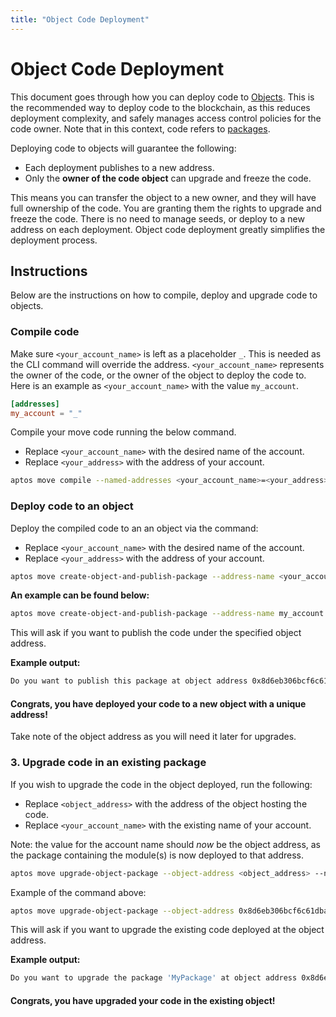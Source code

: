 ```yaml
---
title: "Object Code Deployment"
---
```


# Object Code Deployment

This document goes through how you can deploy code to [Objects](objects.mdx). This is the recommended way to deploy code to the blockchain, as this reduces deployment complexity,
and safely manages access control policies for the code owner. Note that in this context, code refers to [packages](../book/packages.mdx). 

Deploying code to objects will guarantee the following:
- Each deployment publishes to a new address.
- Only the **owner of the code object** can upgrade and freeze the code.

This means you can transfer the object to a new owner, and they will have full ownership of the code. You are granting them the rights to upgrade and freeze the code.
There is no need to manage seeds, or deploy to a new address on each deployment. Object code deployment greatly simplifies the deployment process.

## Instructions

Below are the instructions on how to compile, deploy and upgrade code to objects.


<Steps>

### Compile code

Make sure `<your_account_name>` is left as a placeholder `_`. This is needed as the CLI command will override the address. `<your_account_name>` represents the owner of the code, or the owner of the object to deploy the code to. 
Here is an example as `<your_account_name>` with the value `my_account`.

```toml filename="Move.toml"
[addresses]
my_account = "_"
```

Compile your move code running the below command.
- Replace `<your_account_name>` with the desired name of the account.
- Replace `<your_address>` with the address of your account.

```bash filename="Terminal"
aptos move compile --named-addresses <your_account_name>=<your_address>
```

### Deploy code to an object

Deploy the compiled code to an an object via the command:
- Replace `<your_account_name>` with the desired name of the account.
- Replace `<your_address>` with the address of your account.

```bash filename="Terminal"
aptos move create-object-and-publish-package --address-name <your_account_name> --named-addresses <your_account_name>=<your_address>
```

**An example can be found below:**

```bash filename="Terminal"
aptos move create-object-and-publish-package --address-name my_account --named-addresses my_account=0xa0f0b100f243cbda3df93ceb42c0b9464c359a0853ed98f2bce558be9605e88b
```

This will ask if you want to publish the code under the specified object address.

**Example output:**

```bash filename="Terminal"
Do you want to publish this package at object address 0x8d6eb306bcf6c61dbaa0dbf8daa8252e121b63e95991afcab3b12d3be7f001ab [yes/no] >
```

#### Congrats, you have deployed your code to a new object with a unique address! 
Take note of the object address as you will need it later for upgrades. 

### 3. Upgrade code in an existing package

If you wish to upgrade the code in the object deployed, run the following:
- Replace `<object_address>` with the address of the object hosting the code.
- Replace `<your_account_name>` with the existing name of your account.

Note: the value for the account name should _now_ be the object address, as the package containing the module(s) is now deployed to that address. 

```bash filename="Terminal"
aptos move upgrade-object-package --object-address <object_address> --named-addresses <your_account_name>=<object_address>
```

Example of the command above:

```bash filename="Terminal"
aptos move upgrade-object-package --object-address 0x8d6eb306bcf6c61dbaa0dbf8daa8252e121b63e95991afcab3b12d3be7f001ab --named-addresses my_account=0x8d6eb306bcf6c61dbaa0dbf8daa8252e121b63e95991afcab3b12d3be7f001ab
```

This will ask if you want to upgrade the existing code deployed at the object address.

**Example output:**

```bash filename="Terminal"
Do you want to upgrade the package 'MyPackage' at object address 0x8d6eb306bcf6c61dbaa0dbf8daa8252e121b63e95991afcab3b12d3be7f001ab [yes/no]
```

#### Congrats, you have upgraded your code in the existing object!

</Steps>
